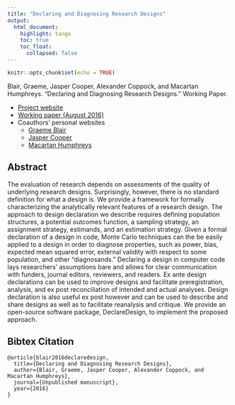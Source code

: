 ```yaml
---
title: "Declaring and Diagnosing Research Designs"
output: 
  html_document:
    highlight: tango
    toc: true
    toc_float:
      collapsed: false
---
```


```r
knitr::opts_chunk$set(echo = TRUE)
```

Blair, Graeme, Jasper Cooper, Alexander Coppock, and Macartan Humphreys. “Declaring and Diagnosing Research Designs.” Working Paper.

- [Project website](https://declaredesign.org/)
- [Working paper (August 2016)](https://osf.io/preprints/bitss/m6ws3)
- Coauthors' personal websites
    - [Graeme Blair](https://graemeblair.com/)
    - [Jasper Cooper](http://jasper-cooper.com/)
    - [Macartan Humphreys](http://www.macartan.nyc/)

## Abstract
The evaluation of research depends on assessments of the quality of underlying research designs. Surprisingly, however, there is no standard definition for what a design is. We provide a framework for formally characterizing the analytically relevant features of a research design. The approach to design declaration we describe requires defining population structures, a potential outcomes function, a sampling strategy, an assignment strategy, estimands, and an estimation strategy. Given a formal declaration of a design in code, Monte Carlo techniques can the be easily applied to a design in order to diagnose properties, such as power, bias, expected mean squared error, external validity with respect to some population, and other “diagnosands.” Declaring a design in computer code lays researchers’ assumptions bare and allows for clear communication with funders, journal editors, reviewers, and readers. Ex ante design declarations can be used to improve designs and facilitate preregistration, analysis, and ex post reconciliation of intended and actual analyses. Design declaration is also useful ex post however and can be used to describe and share designs as well as to facilitate reanalysis and critique. We provide an open-source software package, DeclareDesign, to implement the proposed approach.



## Bibtex Citation

```
@article{blair2016declaredesign,
  title={Declaring and Diagnosing Research Designs},
  author={Blair, Graeme, Jasper Cooper, Alexander Coppock, and Macartan Humphreys},
  journal={Unpublished manuscript},
  year={2016}
}
```